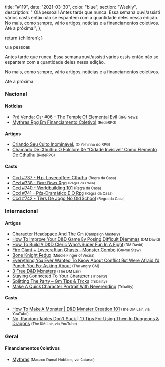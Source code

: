 
  title: "#119",
  date: "2021-03-30",
  color: "blue",
  section: "Weekly",
  description:
    "    Olá pessoal!    Antes tarde que nunca. Essa semana ouvi/assisti vários casts então não se espantem com a quantidade deles nessa edição.    No mais, como sempre, vário artigos, notícias e a financiamentos coletivos.    Até a próxima.",
};

  return <InternalLayout meta={meta}>{children}</InternalLayout>;
}

Olá pessoal!

Antes tarde que nunca. Essa semana ouvi/assisti vários casts então não se espantem com a quantidade deles nessa edição.

No mais, como sempre, vário artigos, notícias e a financiamentos coletivos.

Até a próxima.

### Nacional

#### Notícias

- [Pré Venda: Oar #06 – The Temple Of Elemental Evil] <small>(RPG News)</small>
- [Mythras Rpg Em Financiamento Coletivo!] <small>(RedeRPG)</small>

#### Artigos

- [Criando Seu Culto Inominável.] <small>(O Velhinho do RPG)</small>
- [Chamado De Cthulhu: O Folclore De “Cidade Invisível” Como Elemento De Cthulhu] <small>(RedeRPG)</small>

#### Casts

- [Ccd #737 - H.p. Lovecoffee: Cthulhu] <small>(Regra da Casa)</small>
- [Ccd #738 - Beat Boys Rpg] <small>(Regra da Casa)</small>
- [Ccd #740 - Worldbuilding 101] <small>(Regra da Casa)</small>
- [Ccd #741 - Pós-Dramático E O Rpg] <small>(Regra da Casa)</small>
- [Ccd #742 - Tiers De Jogo No Old School] <small>(Regra da Casa)</small>

### Internacional

#### Artigos

- [Character Headspace And The Gm] <small>(Campaign Mastery)</small>
- [How To Improve Your D&amp;D Game By Posing Difficult Dilemmas] <small>(DM David)</small>
- [How To Build A D&amp;D Cleric Who’s Super Fun In A Fight] <small>(DM David)</small>
- [Fire Giant + Lovecraftian Ghasts – Monster Combo] <small>(Gnome Stew)</small>
- [Bone Knight Redux] <small>(Middle Finger of Vecna)</small>
- [Everything You Ever Wanted To Know About Conflict But Were Afraid I’d Punch You For Asking About] <small>(The Angry GM)</small>
- [3 Free D&amp;D Monsters] <small>(The DM Lair)</small>
- [Staying Connected To Your Character] <small>(Tribality)</small>
- [Splitting The Party – Gm Tips &amp; Tricks] <small>(Tribality)</small>
- [Make A Quick Character Portrait With Neverending] <small>(Tribality)</small>

#### Casts

- [How To Make A Monster | D&amp;D Monster Creation 101] <small>(The DM Lair, via YouTube)</small>
- [No, Random Tables Don&#039;t Suck | 10 Tips For Using Them In Dungeons &amp; Dragons] <small>(The DM Lair, via YouTube)</small>

### Geral

#### Financiamentos Coletivos

- [Mythras] <small>(Macaco Dumal Hobbies, via Catarse)</small>

[staying connected to your character]: https://www.tribality.com/2021/03/23/staying-connected-to-your-character/
[ccd #737 - h.p. lovecoffee: cthulhu]: https://regradacasa.podbean.com/e/ccd-737-hp-lovecoffee-cthulhu/
[how to improve your d&amp;d game by posing difficult dilemmas]: https://dmdavid.com/tag/how-to-improve-your-dd-game-by-posing-difficult-dilemmas/
[how to make a monster | d&amp;d monster creation 101]: https://www.youtube.com/watch?v=XU8H-XHE58c
[ccd #738 - beat boys rpg]: https://regradacasa.podbean.com/e/ccd-738-beat-boys-rpg/
[mythras rpg em financiamento coletivo!]: https://www.rederpg.com.br/2021/03/24/mythras-rpg-em-financiamento-coletivo/
[mythras]: https://www.catarse.me/mythras
[bone knight redux]: https://mfov.magehandpress.com/2021/03/bone-knight-redux.html
[splitting the party – gm tips &amp; tricks]: https://www.tribality.com/2021/03/25/splitting-the-party-gm-tips-tricks/
[everything you ever wanted to know about conflict but were afraid i’d punch you for asking about]: https://theangrygm.com/everything-about-conflict/
[fire giant + lovecraftian ghasts – monster combo]: https://gnomestew.com/fire-giant-lovecraftian-ghasts-monster-combo/
[ccd #740 - worldbuilding 101]: https://regradacasa.podbean.com/e/ccd-740-worldbuilding-101/
[pré venda: oar #06 – the temple of elemental evil]: https://newsrpg.wordpress.com/2021/03/27/pre-venda-oar-06-the-temple-of-elemental-evil/
[3 free d&amp;d monsters]: https://www.thedmlair.com/2021/03/26/3-free-dd-monsters-2/
[chamado de cthulhu: o folclore de “cidade invisível” como elemento de cthulhu]: https://www.rederpg.com.br/2021/03/28/chamado-de-cthulhu-o-folclore-de-cidade-invisivel-como-elemento-de-cthulhu/
[ccd #741 - pós-dramático e o rpg]: https://regradacasa.podbean.com/e/ccd-741-pos-dramatico-e-o-rpg/
[criando seu culto inominável.]: https://ovelhinhodorpg.wordpress.com/2021/03/29/criando-seu-culto-inominavel/
[character headspace and the gm]: http://www.campaignmastery.com/blog/character-headspace-and-the-gm/
[make a quick character portrait with neverending]: https://www.tribality.com/2021/03/30/make-a-quick-character-portrait-with-neverending/
[no, random tables don&#039;t suck | 10 tips for using them in dungeons &amp; dragons]: https://www.youtube.com/watch?v=Ra4OVi3nalQ
[ccd #742 - tiers de jogo no old school]: https://regradacasa.podbean.com/e/ccd-742-tiers-de-jogo-no-old-school/
[how to build a d&amp;d cleric who’s super fun in a fight]: https://dmdavid.com/tag/how-to-build-a-dd-cleric-whos-super-fun-in-a-fight/
